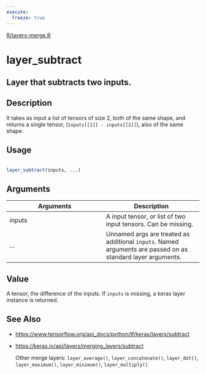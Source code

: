 ```yaml
---
execute:
  freeze: true
---
```


[R/layers-merge.R](https://github.com/rstudio/keras//blob/main/R/layers-merge.R#L56) 

# layer_subtract

## Layer that subtracts two inputs.

## Description
 It takes as input a list of tensors of size 2, both of the same shape, and returns a single tensor, (`inputs[[1]] - inputs[[2]]`), also of the same shape. 


## Usage
```r
 
layer_subtract(inputs, ...) 
```

## Arguments
|Arguments|Description|
|---|---|
| inputs | A input tensor, or list of two input tensors. Can be missing. |
| ... | Unnamed args are treated as additional `inputs`. Named arguments are passed on as standard layer arguments. |



## Value
 A tensor, the difference of the inputs. If `inputs` is missing, a keras layer instance is returned. 



## See Also

  

- [https://www.tensorflow.org/api_docs/python/tf/keras/layers/subtract](https://www.tensorflow.org/api_docs/python/tf/keras/layers/subtract) 

- [https://keras.io/api/layers/merging_layers/subtract](https://keras.io/api/layers/merging_layers/subtract) 

  Other merge layers:  `layer_average()`, `layer_concatenate()`, `layer_dot()`, `layer_maximum()`, `layer_minimum()`, `layer_multiply()` 

